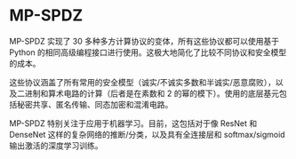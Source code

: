 # MP-SPDZ

MP-SPDZ 实现了 30 多种多方计算协议的变体，所有这些协议都可以使用基于 Python 的相同高级编程接口进行使用。这极大地简化了比较不同协议和安全模型的成本。

这些协议涵盖了所有常用的安全模型（诚实/不诚实多数和半诚实/恶意腐败），以及二进制和算术电路的计算（后者是在素数和 2 的幂的模下）。使用的底层基元包括秘密共享、匿名传输、同态加密和混淆电路。

MP-SPDZ 特别关注于应用于机器学习。目前，这包括对于像 ResNet 和 DenseNet 这样的复杂网络的推断/分类，以及具有全连接层和 softmax/sigmoid 输出激活的深度学习训练。
